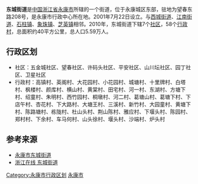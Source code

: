 {{中国乡级行政区
| 行政区全称 = 东城街道
| 景观照片文件名 = Wijincheng II.jpg
| 景观照片描述 = 东城街道辖区内的[[中国科技五金城|中国科技五金城]]
| 汉语拼音 =
| 通用拼音 =
| 注音符號 =
| 其它标音类型1 =
| 其它标音1 =
| 其它标音类型2 =
| 其它标音2 =
| 其它语言类型1 =
| 其它语言地名1 =
| 其它语言类型2 =
| 其它语言地名2 =
| 上级行政区 = [[浙江省|浙江省]][[金华市|金华市]][[永康市|永康市]]
| 行政区类别 = [[街道|街道]]
| 行政区划代码 =
| 地理坐标 =
| 总面积 =约40平方公里
| 户籍人口 =
| 户籍人口年份 =
| 常住人口 =5.59万
| 常住人口年份 =
| 人口密度 =
| 行政区划 = 7个[[社区|社区]]，58个[[行政村|行政村]]
| 官方网站 =
| 政府驻地 =望春东路208号
| 邮政编码 =321300
| 毗邻行政区 =[[西城街道_(永康市)|西城街道]]、[[江南街道_(永康市)|江南街道]]、[[石柱镇|石柱镇]]、[[象珠镇|象珠镇]]、[[芝英镇|芝英镇]]
| 位置图文件名 =
| 位置图描述 =
}}
'''东城街道'''是[[中国|中国]][[浙江省|浙江省]][[永康市|永康市]]所辖的一个街道，位于永康城区东部，驻地为望春东路208号，是永康市行政中心所在地。2001年7月22日设立。与[[西城街道_(永康市)|西城街道]]、[[江南街道_(永康市)|江南街道]]、[[石柱镇|石柱镇]]、[[象珠镇|象珠镇]]、[[芝英镇|芝英镇]]相邻。2010年，东城街道下辖7个[[社区|社区]]，58个[[行政村|行政村]]，总面积约40平方公里，总人口5.59万人。

== 行政区划 ==
*社区：五金城社区、望春社区、许码头社区、平安社区、山川坛社区、园丁社区、卫星社区
*行政村：高镇村、英阁村、大花园村、小花园村、城塘村、十里牌村、白塔村、枫楼村、颜库村、横山村、黄棠村、田宅村、河一村、东湖村、方塘下村、绍童村、朱明村、西竹园村、桐墩村、河二村、葛塘山村、葛塘下村、下店午村、杏花村、下大路村、大塘王村、三溪村、新竹村、大园童村、黄塘下村、陈路塘村、栋陇村、杜山头村、荆山陈村、雅应村、下堰头村、陈园村、郑村村、下余村、车马何村、山头徐村、堰头村、沙端村、炉头村

== 参考来源 ==
*[http://www.yongkang.gov.cn/demo/Previewerlet?type=info&id=2009042000034 永康市东城街道]
*[http://www.zjol.com.cn/06yk/system/2006/12/26/008070098.shtml 浙江在线 东城街道]{{Webarchive|url=https://archive.is/20130101140634/http://www.zjol.com.cn/06yk/system/2006/12/26/008070098.shtml |date=2013-01-01 }}

{{永康市行政区划}}

[[Category:永康市行政区划|Category:永康市行政区划]]
[[Category:金华市街道_(行政区划)|永康市]]